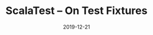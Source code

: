 ---
title: "ScalaTest – On Test Fixtures"
date: 2019-12-21
slug: "/scalatest-on-test-fixtures"
canonicalUrl: "https://thedumpsterfireproject.com"
description: TBD
tags:
  - Testing
  - Scala
---
